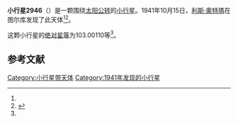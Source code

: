 {{Infobox planet
| bgcolour = #FFFFC0
| name = 2946 Muchachos
| symbol = 
| image = 
| caption = 
| discovery = yes
| discovery_ref = 
| discoverer = [[利斯·奧特瑪|利斯·奧特瑪]]
| discovery_site = [[图尔库|图尔库]] 
| discovered = 1941年10月15日
| designations = yes
| mp_name = 
| named_after = 
| alt_names = 1941 UV/ 1958 DY / 1968 UJ1 / 1972 XH2
| mp_category = [[主带小行星|主带小行星]]
| orbit_ref = <ref name="a">[http://ssd.jpl.nasa.gov/sbdb.cgi?sstr=2946 2946 Muchachos] {{Wayback|url=http://ssd.jpl.nasa.gov/sbdb.cgi?sstr=2946 |date=20200820020627 }}，小行星數據庫瀏覽器（JPL Small-Body Database Browser）－[[美国国家航空航天局|美国国家航空航天局]]喷气推进实验室</ref>
| epoch = 2456400.5 (2013年4月18日更新)
| aphelion = {{convert|2.8836626|AU|km|3|abbr=on|lk=out}}
| perihelion = {{convert|2.0259820|AU|km|3|abbr=on}}
| semimajor = {{convert|2.4548223|AU|km|3|abbr=on}}
| eccentricity = 0.174693
| period = 1404.845374 [[日|日]]<br />3.85[[儒略年|儒略年]]
| avg_speed = 
| inclination = 0.58053
| asc_node = 321.74653
| mean_anomaly = 
| arg_peri = 103.00110
| satellites = 
| physical_characteristics = yes
| dimensions = 
| mass = 
| density = 
| surface_grav = 
| escape_velocity = 
| sidereal_day = 
| axial_tilt = 
| pole_ecliptic_lat = 
| pole_ecliptic_lon = 
| albedo = 
| temperatures= 
| temp_name1 = 
| mean_temp_1 = 
| max_temp_1 = 
| temp_name2 = 
| max_temp_2 = 
| spectral_type = 
| abs_magnitude = 103.00110
}}

'''小行星2946'''（{{lang-en|2946 Muchachos}}）是一颗围绕[[太阳|太阳]][[公转|公转]]的[[小行星|小行星]]。1941年10月15日，[[利斯·奧特瑪|利斯·奧特瑪]]在图尔库发现了此天体<ref name="a" /><ref>{{cite news|title=小行星列表|url=http://cfa-www.harvard.edu/iau/lists/NumberedMPs.txt|accessdate=2013-07-08|newspaper=哈佛大学|archive-date=2008-05-17|archive-url=https://web.archive.org/web/20080517010638/http://cfa-www.harvard.edu/iau/lists/NumberedMPs.txt|dead-url=no}}</ref>。

这颗小行星的[[绝对星等|绝对星等]]为103.00110等<ref name="a" />。

==参考文献==
{{reflist}}
{{Minor Planet Number|[[小行星2945|小行星2945]]|[[小行星2947|小行星2947]]}}

{{小天体}}

[[Category:小行星带天体|Category:小行星带天体]]
[[Category:1941年发现的小行星|Category:1941年发现的小行星]]

{{asteroid-stub}}
